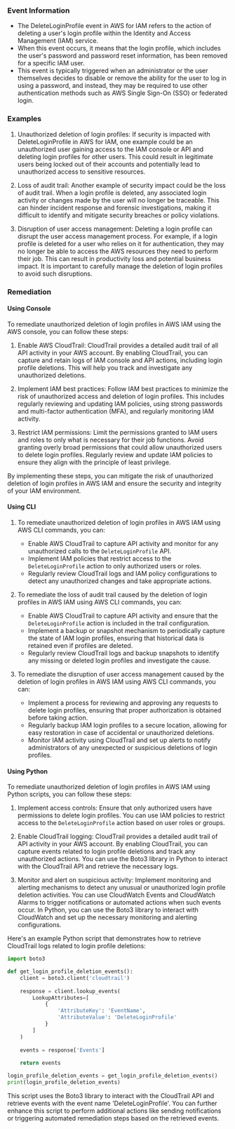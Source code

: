 
### Event Information

- The DeleteLoginProfile event in AWS for IAM refers to the action of deleting a user's login profile within the Identity and Access Management (IAM) service.
- When this event occurs, it means that the login profile, which includes the user's password and password reset information, has been removed for a specific IAM user.
- This event is typically triggered when an administrator or the user themselves decides to disable or remove the ability for the user to log in using a password, and instead, they may be required to use other authentication methods such as AWS Single Sign-On (SSO) or federated login.


### Examples

1. Unauthorized deletion of login profiles: If security is impacted with DeleteLoginProfile in AWS for IAM, one example could be an unauthorized user gaining access to the IAM console or API and deleting login profiles for other users. This could result in legitimate users being locked out of their accounts and potentially lead to unauthorized access to sensitive resources.

2. Loss of audit trail: Another example of security impact could be the loss of audit trail. When a login profile is deleted, any associated login activity or changes made by the user will no longer be traceable. This can hinder incident response and forensic investigations, making it difficult to identify and mitigate security breaches or policy violations.

3. Disruption of user access management: Deleting a login profile can disrupt the user access management process. For example, if a login profile is deleted for a user who relies on it for authentication, they may no longer be able to access the AWS resources they need to perform their job. This can result in productivity loss and potential business impact. It is important to carefully manage the deletion of login profiles to avoid such disruptions.

### Remediation

#### Using Console

To remediate unauthorized deletion of login profiles in AWS IAM using the AWS console, you can follow these steps:

1. Enable AWS CloudTrail: CloudTrail provides a detailed audit trail of all API activity in your AWS account. By enabling CloudTrail, you can capture and retain logs of IAM console and API actions, including login profile deletions. This will help you track and investigate any unauthorized deletions.

2. Implement IAM best practices: Follow IAM best practices to minimize the risk of unauthorized access and deletion of login profiles. This includes regularly reviewing and updating IAM policies, using strong passwords and multi-factor authentication (MFA), and regularly monitoring IAM activity.

3. Restrict IAM permissions: Limit the permissions granted to IAM users and roles to only what is necessary for their job functions. Avoid granting overly broad permissions that could allow unauthorized users to delete login profiles. Regularly review and update IAM policies to ensure they align with the principle of least privilege.

By implementing these steps, you can mitigate the risk of unauthorized deletion of login profiles in AWS IAM and ensure the security and integrity of your IAM environment.

#### Using CLI

1. To remediate unauthorized deletion of login profiles in AWS IAM using AWS CLI commands, you can:
   - Enable AWS CloudTrail to capture API activity and monitor for any unauthorized calls to the `DeleteLoginProfile` API.
   - Implement IAM policies that restrict access to the `DeleteLoginProfile` action to only authorized users or roles.
   - Regularly review CloudTrail logs and IAM policy configurations to detect any unauthorized changes and take appropriate actions.

2. To remediate the loss of audit trail caused by the deletion of login profiles in AWS IAM using AWS CLI commands, you can:
   - Enable AWS CloudTrail to capture API activity and ensure that the `DeleteLoginProfile` action is included in the trail configuration.
   - Implement a backup or snapshot mechanism to periodically capture the state of IAM login profiles, ensuring that historical data is retained even if profiles are deleted.
   - Regularly review CloudTrail logs and backup snapshots to identify any missing or deleted login profiles and investigate the cause.

3. To remediate the disruption of user access management caused by the deletion of login profiles in AWS IAM using AWS CLI commands, you can:
   - Implement a process for reviewing and approving any requests to delete login profiles, ensuring that proper authorization is obtained before taking action.
   - Regularly backup IAM login profiles to a secure location, allowing for easy restoration in case of accidental or unauthorized deletions.
   - Monitor IAM activity using CloudTrail and set up alerts to notify administrators of any unexpected or suspicious deletions of login profiles.

#### Using Python

To remediate unauthorized deletion of login profiles in AWS IAM using Python scripts, you can follow these steps:

1. Implement access controls: Ensure that only authorized users have permissions to delete login profiles. You can use IAM policies to restrict access to the `DeleteLoginProfile` action based on user roles or groups.

2. Enable CloudTrail logging: CloudTrail provides a detailed audit trail of API activity in your AWS account. By enabling CloudTrail, you can capture events related to login profile deletions and track any unauthorized actions. You can use the Boto3 library in Python to interact with the CloudTrail API and retrieve the necessary logs.

3. Monitor and alert on suspicious activity: Implement monitoring and alerting mechanisms to detect any unusual or unauthorized login profile deletion activities. You can use CloudWatch Events and CloudWatch Alarms to trigger notifications or automated actions when such events occur. In Python, you can use the Boto3 library to interact with CloudWatch and set up the necessary monitoring and alerting configurations.

Here's an example Python script that demonstrates how to retrieve CloudTrail logs related to login profile deletions:

```python
import boto3

def get_login_profile_deletion_events():
    client = boto3.client('cloudtrail')
    
    response = client.lookup_events(
        LookupAttributes=[
            {
                'AttributeKey': 'EventName',
                'AttributeValue': 'DeleteLoginProfile'
            }
        ]
    )
    
    events = response['Events']
    
    return events

login_profile_deletion_events = get_login_profile_deletion_events()
print(login_profile_deletion_events)
```

This script uses the Boto3 library to interact with the CloudTrail API and retrieve events with the event name 'DeleteLoginProfile'. You can further enhance this script to perform additional actions like sending notifications or triggering automated remediation steps based on the retrieved events.

